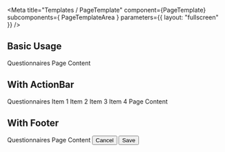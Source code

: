


<Meta
  title="Templates / PageTemplate"
  component={PageTemplate}
  subcomponents={ PageTemplateArea }
  parameters={{
    layout: "fullscreen"
  }}
/>

## Basic Usage

<Canvas>
  <Story name="Basic" args={{}}>
    <PageTemplate>
      <PageBreadcrumbs>
        <Breadcrumbs>
          <Breadcrumb>Questionnaires</Breadcrumb>
        </Breadcrumbs>
      </PageBreadcrumbs>
      <PageHeader title="Template example" />
      <PageContent>
        Page Content
      </PageContent>
    </PageTemplate>
  </Story>
</Canvas>

## With ActionBar

<Canvas>
  <Story name="with ActionBar" args={{}}>
    <PageTemplate>
      <PageBreadcrumbs>
        <Breadcrumbs>
          <Breadcrumb>Questionnaires</Breadcrumb>
        </Breadcrumbs>
      </PageBreadcrumbs>
      <PageActionBar justifyContent="flex-end">
        <DropdownMenu label="Actions">
          <DropdownMenuList>
            <DropdownMenuItem>Item 1</DropdownMenuItem>
            <DropdownMenuItem>Item 2</DropdownMenuItem>
            <DropdownMenuItem>Item 3</DropdownMenuItem>
            <DropdownMenuItem>Item 4</DropdownMenuItem>
          </DropdownMenuList>
        </DropdownMenu>
      </PageActionBar>
      <PageHeader title="Template example" />
      <PageContent>
        Page Content
      </PageContent>
    </PageTemplate>
  </Story>
</Canvas>

## With Footer

<Canvas>
  <Story name="with Footer" args={{}}>
    <PageTemplate>
      <PageBreadcrumbs>
        <Breadcrumbs>
          <Breadcrumb>Questionnaires</Breadcrumb>
        </Breadcrumbs>
      </PageBreadcrumbs>
      <PageHeader title="Tempalte example" />
      <PageContent>
        Page Content
      </PageContent>
      <PageFooter>
        <Button>Cancel</Button>
        <Button colorScheme="primary">Save</Button>
      </PageFooter>
    </PageTemplate>
  </Story>
</Canvas>
